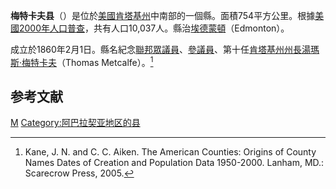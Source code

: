 {{noteTA
|T=zh-hans:梅特卡夫县 (肯塔基州);zh-hk:梅特卡夫縣 (肯塔基州);zh-tw:梅特卡夫郡 (肯塔基州);
|1=zh-hans:县;zh-hk:縣;zh-tw:郡;
}}

<!--[[File:Map_of_Kentucky_highlighting_Metcalfe_County.svg|250px]]-->
{{Infobox U.S. County
| county = 梅特卡夫縣
| state = 肯塔基州
| en county = Metcalfe County
| en state = Kentucky
| seal = 
| founded year = 1860
| founded date = 
| seat wl = Edmonton
| largest city wl = 
| area mi = 291
| area km = 754
| area land mi = 291
| area land km = 753
| area water mi = 0
| area water km = 0
| area percentage = 0.02%
| census yr = 2000
| pop = 10,037
| density mi = 34
| density km = 13
| time zone = Central
| UTC offset = -6
| DST offset = -5
| footnotes = 
| web = 
| named for = [[Thomas_Metcalfe|Thomas Metcalfe]], [[Governor_of_Kentucky|Governor of Kentucky]] (1828–1832)
}}
'''梅特卡夫县'''（{{lang-en|Metcalfe County}}）是位於[[美國|美國]][[肯塔基州|肯塔基州]]中南部的一個縣。面積754平方公里。根據[[美國2000年人口普查|美國2000年人口普查]]，共有人口10,037人。縣治[[埃德蒙頓_(肯塔基州)|埃德蒙頓]]（Edmonton）。

成立於1860年2月1日。縣名紀念[[美國眾議院|聯邦眾議員]]、[[美國參議院|參議員]]、第十任[[肯塔基州州長|肯塔基州州長]][[湯瑪斯·梅特卡夫|湯瑪斯·梅特卡夫]]（Thomas Metcalfe）。<ref>Kane, J. N. and C. C. Aiken. The American Counties: Origins of County Names Dates of Creation and Population Data 1950-2000. Lanham, MD.: Scarecrow Press, 2005.</ref>

==参考文献==
<div class="references-small">
<references />
</div>

[[Category:肯塔基州行政区划|M]]
[[Category:阿巴拉契亚地区的县|Category:阿巴拉契亚地区的县]]